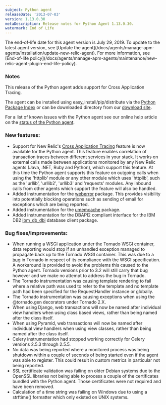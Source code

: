 ```yaml
---
subject: Python agent
releaseDate: '2013-07-03'
version: 1.13.0.30
metaDescription: Release notes for Python Agent 1.13.0.30.
watermark: End of Life
---
```


<Callout variant="important">
  The end-of-life date for this agent version is July 29, 2019. To update to the latest agent version, see [Update the agent](/docs/agents/manage-apm-agents/installation/update-new-relic-agent). For more information, see [End-of-life policy](/docs/agents/manage-apm-agents/maintenance/new-relic-agent-plugin-end-life-policy).
</Callout>

### Notes

This release of the Python agent adds support for Cross Application Tracing.

The agent can be installed using easy_install/pip/distribute via the [Python Package Index](https://pypi.python.org/pypi/newrelic) or can be downloaded directory from our [download site](http://download.newrelic.com/python_agent/release/).

For a list of known issues with the Python agent see our online help article on the [status of the Python agent](https://newrelic.com/docs/python/status-of-python-agent).

### New features:

* Support for New Relic's [Cross Application Tracing](https://newrelic.com/docs/features/cross-application-traces) feature is now available for the Python agent. This feature enables correlation of transaction traces between different services in your stack. It works on external calls made between applications monitored by any New Relic agents (Java, .NET, Ruby and Python), which support this feature. At this time the Python agent supports this feature on outgoing calls when using the 'httplib' module or any other module which uses 'httplib', such as the 'urllib', 'urllib2', 'urllib3' and 'requests' modules. Any inbound calls from other agents which support the feature will also be handled.
* Added instrumentation for the [weberror](https://pypi.python.org/pypi/WebError) package. This provides visibility into potentially blocking operations such as sending of email for exceptions which are being reported.
* Added instrumentation for the [umemcache](https://pypi.python.org/pypi/umemcache) package.
* Added instrumentation for the DBAPI2 compliant interface for the IBM DB2 [ibm_db_dbi](https://code.google.com/p/ibm-db/) database client package.

### Bug fixes/Improvements:

* When running a WSGI application under the Tornado WSGI container, data reporting would stop if an unhandled exception managed to propagate back up to the Tornado WSGI container. This was due to a [bug](https://github.com/facebook/tornado/pull/824) in Tornado in respect of its compliance with the WSGI specification. A workaround is provided to avoid the problems this caused to the Python agent. Tornado versions prior to 3.2 will still carry that bug however and we make no attempt to address the bug in Tornado.
* The Tornado instrumentation was causing template rendering to fail where a relative path was used to refer to the template and no template path had been specified for the RequestHandler instance or globally.
* The Tornado instrumentation was causing exceptions when using the @tornado.gen decorators under Tornado 2.X.
* When using Django, web transactions will now be named after individual view handlers when using class based views, rather than being named after the class itself.
* When using Pyramid, web transactions will now be named after individual view handlers when using view classes, rather than being named after the class itself.
* Celery instrumentation had stopped working correctly for Celery versions 2.5.3 through 2.5.5.
* No data was being reported where a monitored process was being shutdown within a couple of seconds of being started even if the agent was able to register. This could result in custom metrics in particular not being reported.
* SSL certificate validation was failing on older Debian systems due to the OpenSSL libraries not being able to process a couple of the certificates bundled with the Python agent. Those certificates were not required and have been removed.
* Calculation of a time string was failing on Windows due to using a strftime() formatter which only existed on UNIX systems.

